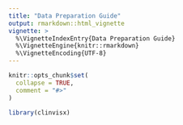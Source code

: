 ```yaml
---
title: "Data Preparation Guide"
output: rmarkdown::html_vignette
vignette: >
  %\VignetteIndexEntry{Data Preparation Guide}
  %\VignetteEngine{knitr::rmarkdown}
  %\VignetteEncoding{UTF-8}
---
```


```r
knitr::opts_chunk$set(
  collapse = TRUE,
  comment = "#>"
)
```

```r
library(clinvisx)
```
